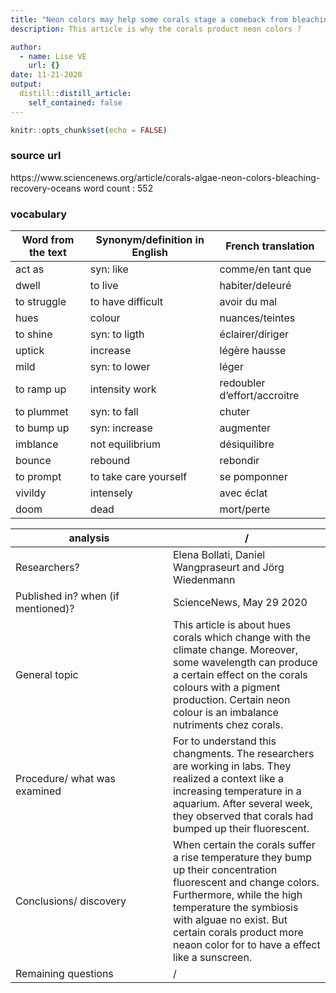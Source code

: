 ```yaml
---
title: "Neon colors may help some corals stage a comeback from bleaching"
description: This article is why the corals product neon colors ?

author: 
  - name: Lise VE 
    url: {}
date: 11-21-2020
output:
  distill::distill_article:
    self_contained: false
---
```


```r
knitr::opts_chunk$set(echo = FALSE)
```

### source url 

https://www.sciencenews.org/article/corals-algae-neon-colors-bleaching-recovery-oceans
word count : 552

### vocabulary 
|Word from the text|Synonym/definition in English|French translation|
| --- | --- | --- |
|act as|syn: like|comme/en tant que|
|dwell|to live|habiter/deleuré|
|to struggle|to have difficult|avoir du mal|
|hues|colour|nuances/teintes|
|to shine|syn: to ligth|éclairer/diriger|
|uptick|increase|légère hausse|
|mild|syn: to lower|léger|
|to ramp up|intensity work|redoubler d'effort/accroitre|
|to plummet|syn: to fall|chuter|
|to bump up|syn: increase|augmenter|
|imblance|not equilibrium|désiquilibre|
|bounce|rebound|rebondir|
|to prompt|to take care yourself|se pomponner|
|vivildy|intensely|avec éclat|
|doom|dead|mort/perte|

|analysis|/     |
| --- | --- |
|Researchers?|Elena Bollati, Daniel Wangpraseurt and Jörg Wiedenmann|
|Published in? when (if mentioned)?|ScienceNews, May 29 2020|
|General topic|This article is about hues corals which change with the climate change.  Moreover, some wavelength can produce a certain effect on the corals colours with a pigment production. Certain neon colour is an imbalance nutriments chez corals.|
|Procedure/ what was examined|For to understand this changments. The researchers are working in labs. They realized a context like a increasing temperature in a aquarium. After several week, they observed that corals had bumped up their fluorescent.|
|Conclusions/ discovery|When certain the corals suffer a rise temperature they bump up their concentration fluorescent and change colors. Furthermore, while the high temperature the symbiosis with alguae no exist. But certain corals product more neaon color for to have a effect like a sunscreen.|
|Remaining questions|/|


